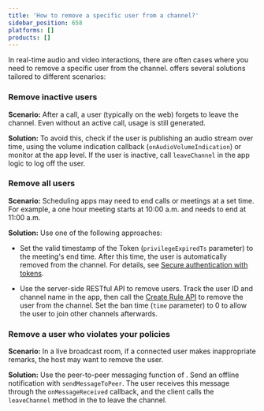 ```yaml
---
title: 'How to remove a specific user from a channel?'
sidebar_position: 658
platforms: []
products: []
---
```


In real-time audio and video interactions, there are often cases where you need to remove a specific user from the channel. <Vg k="COMPANY"/> offers several solutions tailored to different scenarios:

### Remove inactive users

**Scenario:** After a call, a user (typically on the web) forgets to leave the channel. Even without an active call, usage is still generated.

**Solution:** To avoid this, check if the user is publishing an audio stream over time, using the volume indication callback (`onAudioVolumeIndication`) or monitor at the app level. If the user is inactive, call `leaveChannel` in the app logic to log off the user.

### Remove all users

**Scenario:** Scheduling apps may need to end calls or meetings at a set time. For example, a one hour meeting starts at 10:00 a.m. and needs to end at 11:00 a.m.

**Solution:** Use one of the following approaches:

- Set the valid timestamp of the Token (`privilegeExpiredTs` parameter) to the meeting's end time. After this time, the user is automatically removed from the channel. For details, see [Secure authentication with tokens](/video-calling/get-started/authentication-workflow).

- Use the server-side RESTful API to remove users. Track the user ID and channel name in the app, then call the [Create Rule API](/video-calling/channel-management-api/endpoint/ban-user-privileges/create-rules) to remove the user from the channel. Set the ban time (`time` parameter) to 0 to allow the user to join other channels afterwards. 

### Remove a user who violates your policies

**Scenario:** In a live broadcast room, if a connected user makes inappropriate remarks, the host may want to remove the user.

**Solution:** Use the peer-to-peer messaging function of <Vg k="SIG"/>. Send an offline notification with `sendMessageToPeer`. The user receives this message through the `onMessageReceived` callback, and the client calls the `leaveChannel` method in the <Vg k="VSDK"/> to leave the channel.
